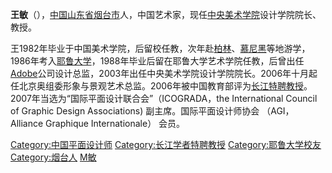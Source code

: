{{BLP unsourced|time=2022-03-04T03:59:25+00:00}}
'''王敏'''（{{bd|1956年||||W王}}），[[中国|中国]][[山东省|山东省]][[烟台市|烟台市]]人，中国艺术家，现任[[中央美术学院|中央美术学院]]设计学院院长、教授。

王1982年毕业于中国美术学院，后留校任教，次年赴[[柏林|柏林]]、[[慕尼黑|慕尼黑]]等地游学，1986年考入[[耶鲁大学|耶鲁大学]]，1988年毕业后留在耶鲁大学艺术学院任教，后曾出任[[Adobe|Adobe]]公司设计总监，2003年出任中央美术学院设计学院院长。2006年十月起任北京奥组委形象与景观艺术总监。2006年被中国教育部评为[[长江特聘教授|长江特聘教授]]。2007年当选为“国际平面设计联合会”（ICOGRADA，the International Council of Graphic Design Associations) 副主席。国际平面设计师协会 （AGI，Alliance Graphique Internationale） 会员。

{{China-artist-stub}}
{{第八批“长江学者奖励计划”特聘教授}}
{{DEFAULTSORT:Wang王}}
[[Category:中国平面设计师|Category:中国平面设计师]]
[[Category:长江学者特聘教授|Category:长江学者特聘教授]]
[[Category:耶鲁大学校友|Category:耶鲁大学校友]]
[[Category:烟台人|Category:烟台人]]
[[Category:王姓|M敏]]